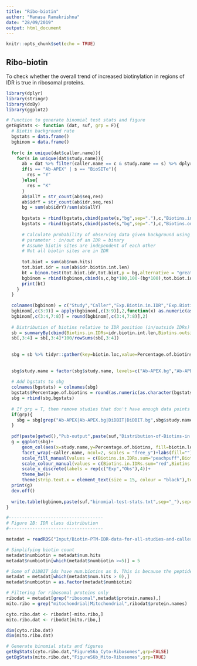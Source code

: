 ```yaml
---
title: "Ribo-biotin"
author: "Manasa Ramakrishna"
date: "28/09/2019"
output: html_document
---
```


```r
knitr::opts_chunk$set(echo = TRUE)
```

## Ribo-biotin
To check whether the overall trend of increased biotinylation in regions of IDR is true in ribosomal proteins. 
```r

library(dplyr)
library(stringr)
library(doBy)
library(ggplot2)

# Function to generate binomial test stats and figure
getBgStats <- function (dat, suf, grp = F){
  # Biotin background rate
  bgstats = data.frame()
  bgbinom = data.frame()
  
  for(c in unique(dat$caller.name)){
    for(s in unique(dat$study.name)){
      ab = dat %>% filter(caller.name == c & study.name == s) %>% dplyr::select(seq,idr.seq,num.hits,idr.biotin.int.len)
      if(s == "Ab-APEX" | s == "BioSITe"){
        res = "Y"
      }else{
        res = "K" 
      }
      ab$allY = str_count(ab$seq,res)
      ab$idrY = str_count(ab$idr.seq,res)
      bg = sum(ab$idrY)/sum(ab$allY)
      
      bgstats = rbind(bgstats,cbind(paste(s,"bg",sep="."),c,"Biotins.in.IDRs.bg.sum",bg*100))
      bgstats = rbind(bgstats,cbind(paste(s,"bg",sep="."),c,"Biotins.outside.IDRs.bg.sum",(100-(bg*100))))
      
      # Calculate probability of observing data given background using binomial distribution 
      # parameter : in/out of an IDR = binary
      # Assume biotin sites are independent of each other
      # Not all biotin sites are in IDR
      
      tot.biot = sum(ab$num.hits)
      tot.biot.idr = sum(ab$idr.biotin.int.len)
      bt = binom.test(tot.biot.idr,tot.biot,p = bg,alternative = "greater")
      bgbinom = rbind(bgbinom,cbind(s,c,bg*100,100-(bg*100),tot.biot.idr,tot.biot,(100*tot.biot.idr)/tot.biot,100-((100*tot.biot.idr)/tot.biot),bt$p.value))
      print(bt)
    }
  }
  
  colnames(bgbinom) = c("Study","Caller","Exp.Biotin.in.IDR","Exp.Biotin.out.IDR","Obs.biotins.in.IDR","Obs.biotins","Perc.biot.in.IDR","Perc.biot.out.IDR","Binom.pval")
  bgbinom[,c(3:9)] = apply(bgbinom[,c(3:9)],2,function(x) as.numeric(as.character(x)))
  bgbinom[,c(3:4,7:8)] = round(bgbinom[,c(3:4,7:8)],2)
  
  # Distribution of biotins relative to IDR position (in/outside IDRs)
  sb = summaryBy(cbind(Biotins.in.IDRs=idr.biotin.int.len,Biotins.outside.IDRs=biotin.without.idr.len)~study.name+caller.name,cyto.ribo.dat,FUN=sum)
  sb[,3:4] = sb[,3:4]*100/rowSums(sb[,3:4])
  
  
  sbg = sb %>% tidyr::gather(key=biotin.loc,value=Percentage.of.biotins,Biotins.in.IDRs.sum:Biotins.outside.IDRs.sum)
  
  
  sbg$study.name = factor(sbg$study.name, levels=c("Ab-APEX.bg","Ab-APEX","BioSITe.bg","BioSITe","DiDBIT.bg","DiDBIT","SpotBioID.bg","SpotBioID"))
  
  # Add bgstats to sbg
  colnames(bgstats) = colnames(sbg) 
  bgstats$Percentage.of.biotins = round(as.numeric(as.character(bgstats$Percentage.of.biotins)),6)
  sbg = rbind(sbg,bgstats)
  
  # If grp = T, then remove studies that don't have enough data points from the figure.
  if(grp){
    sbg = sbg[grep("Ab-APEX|Ab-APEX.bg|DiDBIT|DiDBIT.bg",sbg$study.name),]
  }
  
  pdf(paste(getwd(),"Pub-output",paste(suf,"Distribution-of-Biotins-in.out.of.IDRs-by-caller-and-study.pdf",sep="_"),sep="/"),paper="a4r",width=12,height=8)
  g = ggplot(sbg)+
      geom_col(aes(x=study.name,y=Percentage.of.biotins, fill=biotin.loc,colour=biotin.loc))+
      facet_wrap(~caller.name, ncol=2, scales = "free_y")+labs(fill="")+
      scale_fill_manual(values = c(Biotins.in.IDRs.sum="peachpuff",Biotins.outside.IDRs.sum="white",Biotins.in.IDRs.bg.sum="peachpuff",Biotins.outside.IDRs.bg.sum="white"),labels=c("Biotins.in.IDRs","Biotins.outside.IDRs"))+
      scale_colour_manual(values = c(Biotins.in.IDRs.sum="red",Biotins.outside.IDRs.sum="black",Biotins.in.IDRs.bg.sum="blue",Biotins.outside.IDRs.bg.sum="grey"),labels=c("Biotins.in.IDRs","Biotins.outside.IDRs"))+
      scale_x_discrete(labels = rep(c("Exp","Obs"),4))+
      theme_bw()+
      theme(strip.text.x = element_text(size = 15, colour = "black"),text = element_text(size=15),axis.title.x = element_blank(),axis.title.y = element_blank(),legend.position = "none", panel.spacing.x = unit(2,"cm"),panel.spacing.y = unit(3,"cm"))
  print(g)
  dev.off()
  
  write.table(bgbinom,paste(suf,"binomial-test-stats.txt",sep="_"),sep="\t",row.names=F,quote=F)
}

```


```r
#------------------------------------
# Figure 2B: IDR class distribution
#------------------------------------

metadat = readRDS("Input/Biotin-PTM-IDR-data-for-all-studies-and-callers.rds")

# Simplifying biotin count
metadat$numbiotin = metadat$num.hits
metadat$numbiotin[which(metadat$numbiotin >=5)] = 5

# Some of DiDBIT ids have num.biotins as 0. This is because the peptides map to an isoform that is not the one I get back from Uniprot. So removing these. 
metadat = metadat[which(metadat$num.hits > 0),]
metadat$numbiotin = as.factor(metadat$numbiotin)

# Filtering for ribosomal proteins only
ribodat = metadat[grep("ribosomal",metadat$protein.names),]
mito.ribo = grep("mitochondrial|Mitochondrial",ribodat$protein.names)

cyto.ribo.dat <- ribodat[-mito.ribo,]
mito.ribo.dat <- ribodat[mito.ribo,]

dim(cyto.ribo.dat)
dim(mito.ribo.dat)

# Generate binomial stats and figures
getBgStats(cyto.ribo.dat,"FigureS6a_Cyto-Ribosomes",grp=FALSE)
getBgStats(mito.ribo.dat,"FigureS6b_Mito-Ribosomes",grp=TRUE)

```
